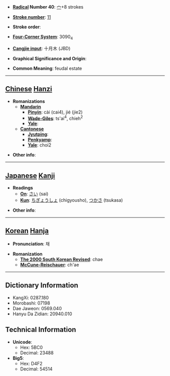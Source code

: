 * '''[[Wiktionary:Chinese radical index| Radical]] Number 40''': [[Wiktionary:Chinese radical index 宀|宀]]+8 strokes

* '''[[Wiktionary:Chinese total strokes index|Stroke number]]''': [[Wiktionary:Chinese total strokes index 11|11]]

* '''Stroke order''': 

* '''[[Wiktionary:Chinese four corner index|Four-Corner System]]''': 3090<sub>4</sub>

* '''[[Wiktionary:Chinese Cangjie index|Cangjie input]]''': 十月木 (JBD)

* '''Graphical Significance and Origin''': 

* '''Common Meaning''': feudal estate

----

== [[Chinese]] [[Hanzi]] ==

* '''Romanizations'''
** '''[[Mandarin]]'''
*** '''[[Pinyin]]''': cài (cai4), jié (jie2)
*** '''[[Wade-Giles]]''': ts'ai<sup>4</sup>, chieh<sup>2</sup>
*** '''[[Yale]]''': 
** '''[[Cantonese]]'''
*** '''[[Jyutping]]''':
*** '''[[Penkyamp]]''': 
*** '''[[Yale]]''': choi2

* '''Other info''': 

----

== [[Japanese]] [[Kanji]] ==

* '''Readings'''
** '''[[On]]''': [[さい]] (sai)
** '''[[Kun]]''': [[ちぎょうしょ]] (chigyousho), [[つかさ]] (tsukasa)

* '''Other info''':  

----

== [[Korean]] [[Hanja]] ==

* '''Pronunciation''': 채

* '''Romanization'''
** '''[[The 2000 South Korean Revised Romanization|The 2000 South Korean Revised]]''': chae
** '''[[McCune-Reischauer]]''': ch'ae

----

== Dictionary Information ==

* KangXi: 0287.180
* Morobashi: 07198
* Dae Jaweon: 0569.040
* Hanyu Da Zidian: 20940.010

== Technical Information ==

* '''Unicode''':
** Hex: 5BC0
** Decimal: 23488
* '''Big5''':
** Hex: D4F2
** Decimal: 54514